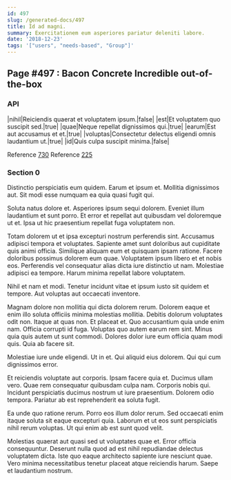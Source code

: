 ```yaml
---
id: 497
slug: /generated-docs/497
title: Id ad magni.
summary: Exercitationem eum asperiores pariatur deleniti labore.
date: '2018-12-23'
tags: '["users", "needs-based", "Group"]'
---
```



## Page #497 : Bacon Concrete Incredible out-of-the-box
### API

|nihil|Reiciendis quaerat et voluptatem ipsum.|false|
|est|Et voluptatem quo suscipit sed.|true|
|quae|Neque repellat dignissimos qui.|true|
|earum|Est aut accusamus et et.|true|
|voluptas|Consectetur delectus eligendi omnis laudantium ut.|true|
|id|Quis culpa suscipit minima.|false|

Reference [730](/generated-docs/730)
Reference [225](/generated-docs/225)




### Section 0
Distinctio perspiciatis eum quidem. Earum et ipsum et. Mollitia dignissimos aut. Sit modi esse numquam ea quia quasi fugit qui.
 Soluta natus dolore et. Asperiores ipsum sequi dolorem. Eveniet illum laudantium et sunt porro. Et error et repellat aut quibusdam vel doloremque ut et. Ipsa ut hic praesentium repellat fuga voluptatem non.
 Totam dolorem ut et ipsa excepturi nostrum perferendis sint. Accusamus adipisci tempora et voluptates. Sapiente amet sunt doloribus aut cupiditate quis animi officia.
Similique aliquam eum et quisquam ipsam ratione. Facere doloribus possimus dolorem eum quae. Voluptatem ipsum libero et et nobis eos. Perferendis vel consequatur alias dicta iure distinctio ut nam. Molestiae adipisci ea tempore. Harum minima repellat labore voluptatem.
 Nihil et nam et modi. Tenetur incidunt vitae et ipsum iusto sit quidem et tempore. Aut voluptas aut occaecati inventore.
 Magnam dolore non mollitia qui dicta dolorem rerum. Dolorem eaque et enim illo soluta officiis minima molestias mollitia. Debitis dolorum voluptates odit non. Itaque at quas non. Et placeat et. Quo accusantium quia unde enim nam.
Officia corrupti id fuga. Voluptas quo autem earum rem sint. Minus quia quis autem ut sunt commodi. Dolores dolor iure eum officia quam modi quis. Quia ab facere sit.
 Molestiae iure unde eligendi. Ut in et. Qui aliquid eius dolorem. Qui qui cum dignissimos error.
 Et reiciendis voluptate aut corporis. Ipsam facere quia et. Ducimus ullam vero. Quae rem consequatur quibusdam culpa nam. Corporis nobis qui.
Incidunt perspiciatis ducimus nostrum ut iure praesentium. Dolorem odio tempora. Pariatur ab est reprehenderit ea soluta fugit.
 Ea unde quo ratione rerum. Porro eos illum dolor rerum. Sed occaecati enim itaque soluta sit eaque excepturi quia. Laborum et ut eos sunt perspiciatis nihil rerum voluptas. Ut qui enim ab est sunt quod velit.
 Molestias quaerat aut quasi sed ut voluptates quae et. Error officia consequuntur. Deserunt nulla quod ad est nihil repudiandae delectus voluptatem dicta. Iste quo eaque architecto sapiente iure nesciunt quae. Vero minima necessitatibus tenetur placeat atque reiciendis harum. Saepe et laudantium nostrum.
